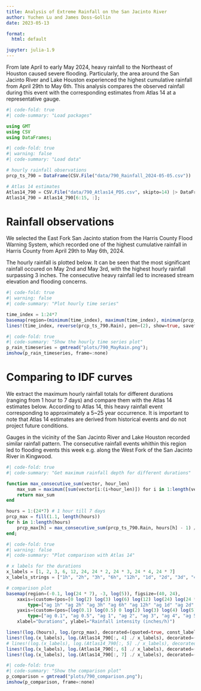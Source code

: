 ```yaml
---
title: Analysis of Extreme Rainfall on the San Jacinto River
author: Yuchen Lu and James Doss-Gollin
date: 2023-05-13

format:
  html: default

jupyter: julia-1.9
---
```


From late April to early May 2024, heavy rainfall to the Northeast of Houston caused severe flooding. Particularly, the area around the San Jacinto River and Lake Houston experienced the highest cumulative rainfall from April 29th to May 6th. This analysis compares the observed rainfall during this event with the corresponding estimates from Atlas 14 at a representative gauge.

```julia
#| code-fold: true
#| code-summary: "Load packages"

using GMT
using CSV
using DataFrames;
```

```julia
#| code-fold: true
#| warning: false
#| code-summary: "Load data"

# hourly rainfall observations
prcp_ts_790 = DataFrame(CSV.File("data/790_Rainfall_2024-05-05.csv"))

# Atlas 14 estimates
Atlas14_790 = CSV.File("data/790_Atlas14_PDS.csv", skipto=14) |> DataFrame
Atlas14_790 = Atlas14_790[6:15, :];
```

# Rainfall observations

We selected the East Fork San Jacinto station from the Harris County Flood Warning System, which recorded one of the highest cumulative rainfall in Harris County from April 29th to May 6th, 2024. 

The hourly rainfall is plotted below. It can be seen that the most significant rainfall occured on May 2nd and May 3rd, with the highest hourly rainfall surpassing 3 inches. The consecutive heavy rainfall led to increased stream elevation and flooding concerns. 

```julia
#| code-fold: true
#| warning: false
#| code-summary: "Plot hourly time series"

time_index = 1:24*7
basemap(region=(minimum(time_index), maximum(time_index), minimum(prcp_ts_790.Rain), maximum(prcp_ts_790.Rain)), figsize=(40, 24), xaxis=(custom=(pos=[1 24 + 1 24 * 2 + 1 24 * 3 + 1 24 * 4 + 1 24 * 5 + 1 24 * 6 + 1], type=["ag 2024-04-29" "ag 2024-04-30" "ag 2024-05-01" "ag 2024-05-02" "ag 2024-05-03" "ag 2024-05-04" "ag 2024-05-05"]),), xlabel="Time", ylabel="Rainfall (inches)", title="790 East Fork San Jacinto")
lines!(time_index, reverse(prcp_ts_790.Rain), pen=(2), show=true, savefig="plots/790_MayRain.png");
```

```julia
#| code-fold: true
#| code-summary: "Show the hourly time series plot"
p_rain_timeseries = gmtread("plots/790_MayRain.png");
imshow(p_rain_timeseries, frame=:none)
```

# Comparing to IDF curves

We extract the maximum hourly rainfall totals for different durations (ranging from 1 hour to 7 days) and compare them with the Atlas 14 estimates below. According to Atlas 14, this heavy rainfall event corresponding to approximately a 5~25 year occurrence. It is important to note that Atlas 14 estimates are derived from historical events and do not project future conditions. 

Gauges in the vicinity of the San Jacinto River and Lake Houston recorded similar rainfall pattern. The consecutive rainfall events whithin this region led to flooding events this week e.g. along the West Fork of the San Jacinto River in Kingwood. 

```julia
#| code-fold: true
#| code-summary: "Get maximum rainfall depth for different durations"

function max_consecutive_sum(vector, hour_len)
    max_sum = maximum([sum(vector[i:(i+hour_len)]) for i in 1:length(vector)-hour_len])
    return max_sum
end

hours = 1:(24*7) # 1 hour till 7 days
prcp_max = fill(1.1, length(hours))
for h in 1:length(hours)
    prcp_max[h] = max_consecutive_sum(prcp_ts_790.Rain, hours[h] - 1) / hours[h]
end;
```

```julia
#| code-fold: true
#| warning: false
#| code-summary: "Plot comparison with Atlas 14"

# x labels for the durations
x_labels = [1, 2, 3, 6, 12, 24, 24 * 2, 24 * 3, 24 * 4, 24 * 7]
x_labels_strings = ["1h", "2h", "3h", "6h", "12h", "1d", "2d", "3d", "4d", "7d"]

# comparison plot
basemap(region=(-0.1, log(24 * 7), -3, log(5)), figsize=(40, 24),
    xaxis=(custom=(pos=[0 log(2) log(3) log(6) log(12) log(24) log(24 * 2) log(24 * 3) log(24 * 4)],
        type=["ag 1h" "ag 2h" "ag 3h" "ag 6h" "ag 12h" "ag 1d" "ag 2d" "ag 3d" "ag 4d"]),),
    yaxis=(custom=(pos=[log(0.1) log(0.5) 0 log(2) log(3) log(4) log(5)],
        type=["ag 0.1", "ag 0.5", "ag 1", "ag 2", "ag 3", "ag 4", "ag 5"]),),
    xlabel="Durations", ylabel="Rainfall intensity (inches/h)")

lines!(log.(hours), log.(prcp_max), decorated=(quoted=true, const_label="2024", font=(20, "Times-Italic")), linestyle=:line, title="790 East Fork San Jacinto", xaxis=(custom = (pos=[0], type=["f"])), pen=(2))
lines!(log.(x_labels), log.(Atlas14_790[:, 4] ./ x_labels), decorated=(quoted=true, const_label="5 year", font=(20, "Times-Italic")), linestyle=:dash)
# lines!(log.(x_labels), log.(Atlas14_790[:, 5] ./ x_labels), decorated=(quoted=true, const_label="10 year", font=(5,"Times-Italic")), linestyle=:dash)
lines!(log.(x_labels), log.(Atlas14_790[:, 6] ./ x_labels), decorated=(quoted=true, const_label="25 year", font=(20, "Times-Italic")), linestyle=:dash)
lines!(log.(x_labels), log.(Atlas14_790[:, 7] ./ x_labels), decorated=(quoted=true, const_label="50 year", font=(20, "Times-Italic")), linestyle=:dash, show=true, savefig="plots/790_comparison.png")
```

```julia
#| code-fold: true
#| code-summary: "Show the comparison plot"
p_comparison = gmtread("plots/790_comparison.png");
imshow(p_comparison, frame=:none)
```